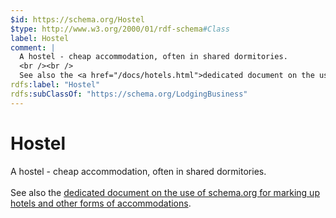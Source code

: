 ```yaml
---
$id: https://schema.org/Hostel
$type: http://www.w3.org/2000/01/rdf-schema#Class
label: Hostel
comment: |
  A hostel - cheap accommodation, often in shared dormitories.
  <br /><br />
  See also the <a href="/docs/hotels.html">dedicated document on the use of schema.org for marking up hotels and other forms of accommodations</a>.
rdfs:label: "Hostel"
rdfs:subClassOf: "https://schema.org/LodgingBusiness"
---
```


# Hostel

A hostel - cheap accommodation, often in shared dormitories.
<br /><br />
See also the <a href="/docs/hotels.html">dedicated document on the use of schema.org for marking up hotels and other forms of accommodations</a>.

